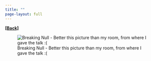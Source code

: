 ```yaml
---
title: ""
page-layout: full
---
```

  
[**[Back]**](../pages/talks.qmd)

![Breaking Null - Better this picture than my room, from where I gave the talk :(](../images/null_heis.png)

